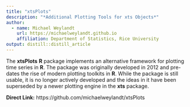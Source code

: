 ```yaml
---
title: "xtsPlots"
description: "*Additional Plotting Tools for xts Objects*"
author:
  - name: Michael Weylandt
    url: https://michaelweylandt.github.io
    affiliation: Department of Statistics, Rice University
output: distill::distill_article
---
```


The **xtsPlots** **R** package implements an alternative framework for plotting time series in **R**. The package was originally developed in 2012 and pre-dates the rise of modern plotting toolkits in **R**. While the package is still usable, it is no longer actively developed and the ideas in it have been superseded by a newer plotting engine in the **xts** package. 

**Direct Link:** https://github.com/michaelweylandt/xtsPlots

